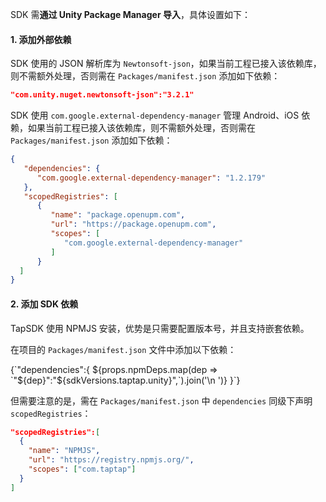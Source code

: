 
SDK 需**通过 Unity Package Manager 导入**，具体设置如下：

#### 1. 添加外部依赖

SDK 使用的 JSON 解析库为 `Newtonsoft-json`，如果当前工程已接入该依赖库，则不需额外处理，否则需在 `Packages/manifest.json` 添加如下依赖：

```json
"com.unity.nuget.newtonsoft-json":"3.2.1"
```

SDK 使用 `com.google.external-dependency-manager`
管理 Android、iOS 依赖，如果当前工程已接入该依赖库，则不需额外处理，否则需在 `Packages/manifest.json` 添加如下依赖：

```json
{
   "dependencies": {
      "com.google.external-dependency-manager": "1.2.179"
   },
   "scopedRegistries": [
      {
         "name": "package.openupm.com",
         "url": "https://package.openupm.com",
         "scopes": [
            "com.google.external-dependency-manager"
         ]
      }
  ]
}
```

#### 2. 添加 SDK 依赖

TapSDK 使用 NPMJS 安装，优势是只需要配置版本号，并且支持嵌套依赖。


在项目的 `Packages/manifest.json` 文件中添加以下依赖：


<CodeBlock language="json">
  {`"dependencies":{
    ${props.npmDeps.map(dep => `"${dep}":"${sdkVersions.taptap.unity}",`).join('\n    ')}
}`}
</CodeBlock>


但需要注意的是，需在 `Packages/manifest.json` 中 `dependencies` 同级下声明 `scopedRegistries`：


```json
"scopedRegistries":[
  {
    "name": "NPMJS",
    "url": "https://registry.npmjs.org/",
    "scopes": ["com.taptap"]
  }
]
```


[//]: # (##### GitHub 安装)

[//]: # ()
[//]: # ()
[//]: # (在项目的 `Packages/manifest.json` 文件中添加以下依赖：)

[//]: # ()
[//]: # ()
[//]: # (<CodeBlock className="json">)

[//]: # ()
[//]: # (  {`"dependencies":{)

[//]: # ()
[//]: # (    ${props.githubDeps.map&#40;dep => `"${dep.package}":"${dep.url}",`&#41;.join&#40;'\n    '&#41;} )

[//]: # ()
[//]: # (    }`})

[//]: # ()
[//]: # (</CodeBlock>)

[//]: # ()
[//]: # ()
[//]: # (在 Unity 顶部菜单中选择 **Window > Package Manager** 可查看已经安装在项目中的包。)

<!--#### 方法二：手动导入

1. 在 [下载页](/tap-download) 找到 **TapSDK Unity** 下载地址，下载 `TapSDK-UnityPackage.zip` 。

2. 在 Unity 项目中依次转到 **Assets > Import Packages > Custom Packages**，从解压后的 `TapSDK-UnityPackage.zip` 中，选择希望在游戏中使用的 TapSDK 包导入，其中：

  <ul>
    {props.unitypackageModules.map(module => <li><code>{module.name}</code> {module.desc}。</li>)}
  </ul>

3. 如果当前项目已集成 `Newtonsoft.Json` 依赖，则忽略该步骤，否则在 `NuGet.org` [ Newtonsoft.Json ](https://www.nuget.org/packages/Newtonsoft.Json) 页面中通过点击右侧 「Download package」 下载库文件，并将下载的文件后缀从`.nupkg` 修改为 `.zip`，同时解压该文件并复制内部的 `Newtonsoft.Json.dll` 文件拷贝到工程 `Assets` 的 `Plugins` 目录下，另外为了避免导出 IL2CPP 平台时删除必要数据，需在 `Assets` 目录下创建 `link.xml` 文件（如果已有该文件，则添加如下内容），其内容如下：

```xml
<linker>
  <assembly fullname="System.Core">
    <type fullname="System.Linq.Expressions.Interpreter.LightLambda" preserve="all" />
  </assembly>
</linker>

```-->

